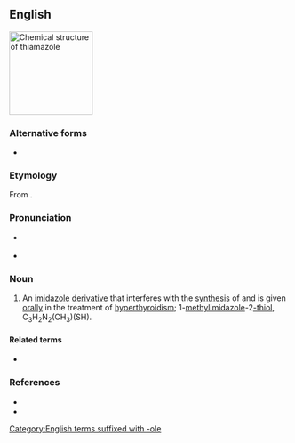==English==
[[File:Thiamazole Structure.svg|thumb|150px|Chemical structure of '''thiamazole''']]
{{wp}}

===Alternative forms===
* {{alter|en|methimazole}}

===Etymology===
From {{af|en|thia-|imidazole|alt2=(i)m(id)azole}}.

===Pronunciation===
* {{a|RP}} {{IPA|en|/θʌɪˈam.ə.zəʊl/}}
* {{a|GA}} {{IPA|en|/θaɪˈæm.əˌzoʊl/}}

===Noun===
{{en-noun|-}}

# {{lb|en|pharmaceutical drug}} An [[imidazole]] [[derivative]] that interferes with the [[synthesis]] of {{w|thyroid hormone}} and is given [[orally]] in the treatment of [[hyperthyroidism]]; 1-[[methylimidazole]]-2[[-thiol]], C<sub>3</sub>H<sub>2</sub>N<sub>2</sub>(CH<sub>3</sub>)(SH).

====Related terms====
* {{l|en|carbimazole}} {{q|prodrug}}

===References===
* {{R:Lexico|methimazole}}
* {{R:Merriam-Webster Online|methimazole}}

[[Category:English terms suffixed with -ole]]